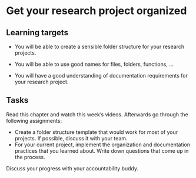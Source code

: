 # Get your research project organized

::: {.callout-note}
## Learning targets

- You will be able to create a sensible folder structure for your research projects.

- You will be able to use good names for files, folders, functions, …

- You will have a good understanding of documentation requirements for your research project.
:::


::: {.callout-caution}
## Tasks

Read this chapter and watch this week's videos. 
Afterwards go through the following assignments:

- Create a folder structure template that would work for most of your projects. If possible, discuss it with your team.
- For your current project, implement the organization and documentation practices that you learned about. Write down questions that come up in the process.

Discuss your progress with your accountability buddy. 
:::
